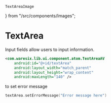     TextAreaImage
} from "/src/components/Images";


# TextArea
Input fields allow users to input information.

<div style={{display: 'flex', alignItems:'center',justifyContent: 'space-evenly', border: '1px solid #F4F6F8', borderRadius: 16, padding: 32, marginBottom: 24}}>
    <TextAreaImage />
</div>

```xml
<com.waresix.lib.ui.component.atom.TextAreaAV
    android:id="@+id/textArea"
    android:layout_width="match_parent"
    android:layout_height="wrap_content"
    android:maxLength="140" />
```

to set error message

```kotlin
textArea.setErrorMessage("Error message here")
```